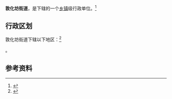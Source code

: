 {{中国乡级行政区|14/01/07/008/000}}

'''敦化坊街道'''，是{{PRC admin/fullname|14/01/07/008/000|3}}下辖的一个[[乡镇|乡镇]]级行政单位。<ref>{{PRC admin/ref sgc|{{PRC admin/parent|14/01/07/008/000}}}}</ref>

== 行政区划 ==

敦化坊街道下辖以下地区：<ref>{{PRC admin/ref sgc|14/01/07/008/000}}</ref>

{{PRC admin/children|14/01/07/008/000}}。

== 参考资料 ==

{{reflist}}

{{行政区划小作品}}
{{PRC admin/navcat|14/01/07/008/000}}